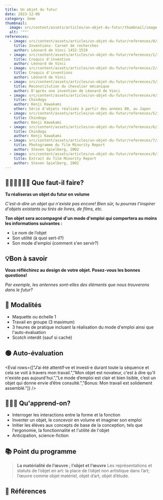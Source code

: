 ```yaml
---
title: Un objet du futur
date: 2023-12-06
category: 3eme
thumbnail:
  image: src/content/assets/articles/un-objet-du-futur/thumbnail/image.webp
  alt: '""'
references:
  - image: src/content/assets/articles/un-objet-du-futur/references/0/image.webp
    title: Inventions- Carnet de recherches
    author: Léonard de Vinci 1452-1519
  - image: src/content/assets/articles/un-objet-du-futur/references/1/image.webp
    title: Croquis d'invention
    author: Léonard de Vinci
  - image: src/content/assets/articles/un-objet-du-futur/references/2/image.webp
    title: Croquis d'inventions
    author: Léonard de Vinci
  - image: src/content/assets/articles/un-objet-du-futur/references/3/image.webp
    title: Reconstitution du chevalier mécanique
    author: D'après une invention de Léonard de Vinci
  - image: src/content/assets/articles/un-objet-du-futur/references/4/image.webp
    title: Chindogu
    author: Kenji Kawakami
    other: Série d'objets réalisés à partir des années 80, au Japon
  - image: src/content/assets/articles/un-objet-du-futur/references/5/image.webp
    title: Chindogu
    author: Kenji Kawakami
  - image: src/content/assets/articles/un-objet-du-futur/references/6/image.webp
    title: Chindogu
    author: Kenji Kawakami
  - image: src/content/assets/articles/un-objet-du-futur/references/7/image.webp
    title: Photogramme du film Minority Report
    author: Steven Spielberg, 2002
  - image: src/content/assets/articles/un-objet-du-futur/references/8/image.webp
    title: Extrait du film Minority Report
    author: Steven Spielberg, 2002
---
```

## 👨🏽‍🎨👩🏽‍🎨 Que faut-il faire?

**Tu réaliseras un objet du futur en volume**

*C'est-à-dire un objet qui n'existe pas encore! Bien sûr, tu pourras t'inspirer d'objets existants ou tirés de livres, de films, etc.*

**Ton objet sera accompagné d'un mode d'emploi qui comportera au moins les informations suivantes :**

* Le nom de l’objet
* Son utilité (à quoi sert-il?)
* Son mode d'emploi (comment s'en servir?)

## 💡Bon à savoir

**Vous réfléchirez au design de votre objet. Posez-vous les bonnes questions!**

*Par exemple, les antennes sont-elles des éléments que nous trouverons dans le futur?*

## 🧐 Modalités

* Maquette ou échelle 1
* Travail en groupe (3 maximum)
* 3 heures de pratique incluant la réalisation du mode d'emploi ainsi que l'auto-évaluation
* Scotch interdit (sauf si caché)

## 🟢 Auto-évaluation

<Eval rows={["J’ai été attentif·ve et investi·e durant toute la séquence et cela se voit à travers mon travail.","Mon objet est novateur, c'est à dire qu'il n'existe pas aujourd'hui.","Le mode d’emploi est clair et bien lisible, c’est un objet qui donne envie d’être consulté.","Bonus: Mon travail est solidement assemblé."]} />

## 👩🏼‍🏫 Qu'apprend-on?

* Interroger les interactions entre la forme et la fonction
* Inventer un objet, le concevoir en volume et imaginer son emploi
* Initier les élèves aux concepts de base de la conception, tels que l'ergonomie, la fonctionnalité et l'utilité de l'objet
* Anticipation, science-fiction

## 📚 Point du programme

> **La matérialité de l’œuvre ; l’objet et l’œuvre** Les représentations et statuts de l’objet en art: la place de l’objet non artistique dans l’art; l’œuvre comme objet matériel, objet d’art, objet d’étude.

## 👀 Références
